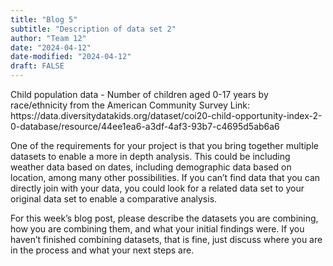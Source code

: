 ```yaml
---
title: "Blog 5"
subtitle: "Description of data set 2"
author: "Team 12"
date: "2024-04-12"
date-modified: "2024-04-12"
draft: FALSE
---
```

Child population data - Number of children aged 0-17 years by race/ethnicity from the American Community Survey
Link: https://data.diversitydatakids.org/dataset/coi20-child-opportunity-index-2-0-database/resource/44ee1ea6-a3df-4af3-93b7-c4695d5ab6a6 


One of the requirements for your project is that you bring together multiple datasets to enable a more in depth analysis. This could be including weather data based on dates, including demographic data based on location, among many other possibilities. If you can't find data that you can directly join with your data, you could look for a related data set to your original data set to enable a comparative analysis.
 
For this week’s blog post, please describe the datasets you are combining, how you are combining them, and what your initial findings were. If you haven’t finished combining datasets, that is fine, just discuss where you are in the process and what your next steps are.
